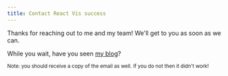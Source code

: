 ```yaml
---
title: Contact React Vis success
---
```


Thanks for reaching out to me and my team! We'll get to you as soon as we can.

While you wait, have you seen [my blog](/blog)?

<small>
  Note: you should receive a copy of the email as well. If you do not then it
  didn't work!
</small>
